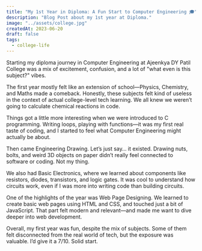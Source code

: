 ```yaml
---
title: "My 1st Year in Diploma: A Fun Start to Computer Engineering 🎓"
description: "Blog Post about my 1st year at Diploma."
image: "../assets/college.jpg"
createdAt: 2023-06-20
draft: false
tags:
  - college-life
---
```

Starting my diploma journey in Computer Engineering at Ajeenkya DY Patil College was a mix of excitement, confusion, and a lot of "what even is this subject?" vibes.

The first year mostly felt like an extension of school—Physics, Chemistry, and Maths made a comeback. Honestly, these subjects felt kind of useless in the context of actual college-level tech learning. We all knew we weren’t going to calculate chemical reactions in code.

Things got a little more interesting when we were introduced to C programming. Writing loops, playing with functions—it was my first real taste of coding, and I started to feel what Computer Engineering might actually be about.

Then came Engineering Drawing. Let’s just say… it existed. Drawing nuts, bolts, and weird 3D objects on paper didn’t really feel connected to software or coding. Not my thing.

We also had Basic Electronics, where we learned about components like resistors, diodes, transistors, and logic gates. It was cool to understand how circuits work, even if I was more into writing code than building circuits.

One of the highlights of the year was Web Page Designing. We learned to create basic web pages using HTML and CSS, and touched just a bit of JavaScript. That part felt modern and relevant—and made me want to dive deeper into web development.

Overall, my first year was fun, despite the mix of subjects. Some of them felt disconnected from the real world of tech, but the exposure was valuable. I’d give it a 7/10. Solid start.